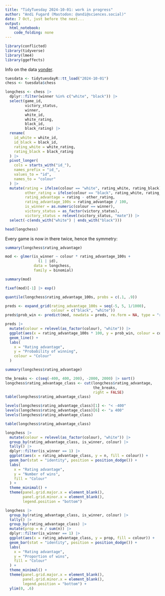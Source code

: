 ```yaml
---
title: "TidyTuesday 2024-10-01: work in progress"
author: "Andi Fugard (Mastodon: @andi@sciences.social)"
date: 7 Oct, just before the next...
output: 
  html_notebook: 
    code_folding: none
---
```



```r
library(conflicted)
library(tidyverse)
library(lme4)
library(ggeffects)
```

Info on the data [yonder](https://github.com/rfordatascience/tidytuesday/blob/master/data/2024/2024-10-01/readme.md).

```r
tuesdata <- tidytuesdayR::tt_load("2024-10-01")
chess <- tuesdata$chess
```

```r
longchess <- chess |>
  dplyr::filter(winner %in% c("white", "black")) |>
  select(game_id,
         victory_status,
         winner,
         white_id,
         white_rating,
         black_id,
         black_rating) |>
  rename(
    id_white = white_id,
    id_black = black_id,
    rating_white = white_rating,
    rating_black = black_rating
  ) |>
  pivot_longer(
    cols = starts_with("id_"),
    names_prefix = "id_",
    values_to = "id",
    names_to = "colour"
  ) |>
  mutate(rating = ifelse(colour == "white", rating_white, rating_black),
         other_rating = ifelse(colour == "black", rating_white, rating_black),
         rating_advantage = rating - other_rating,
         rating_advantage_100s = rating_advantage / 100,
         is_winner = as.numeric(colour == winner),
         victory_status = as_factor(victory_status),
         victory_status = relevel(victory_status, "mate")) |>
  select(-c(ends_with("white") | ends_with("black")))

head(longchess)
```


Every game is now in there twice, hence the symmetry:

```r
summary(longchess$rating_advantage)
```



```r
mod <- glmer(is_winner ~ colour * rating_advantage_100s +
               (1 | id),
             data = longchess,
             family = binomial)
```



```r
summary(mod)
```

```r
fixef(mod)[-1] |> exp()
```


```r
quantile(longchess$rating_advantage_100s, probs = c(.1, .9))
```


```r
preds <- expand_grid(rating_advantage_100s = seq(-5, 5, 1/1000),
                     colour = c("black", "white"))
preds$prob_win <- predict(mod, newdata = preds, re.form = NA, type = "response")
```

```r
preds |>
  mutate(colour = relevel(as_factor(colour), "white")) |>
  ggplot(aes(x = rating_advantage_100s * 100, y = prob_win, colour = colour)) +
  geom_line() +
  labs(
    x = "Rating advantage",
    y = "Probability of winning",
    colour = "Colour"
  )
```




```r
summary(longchess$rating_advantage)
```


```r
the_breaks <- c(seq(-400, 400, 200), -2000, 2000) |> sort()
longchess$rating_advantage_class <- cut(longchess$rating_advantage,
                                        the_breaks,
                                        right = FALSE)
table(longchess$rating_advantage_class)
```

```r
levels(longchess$rating_advantage_class)[1] <- "< -400"
levels(longchess$rating_advantage_class)[6] <- "≥ 400"
levels(longchess$rating_advantage_class)
```


```r
table(longchess$rating_advantage_class)
```



```r
longchess |>
  mutate(colour = relevel(as_factor(colour), "white")) |>
  group_by(rating_advantage_class, is_winner, colour) |>
  tally() |>
  dplyr::filter(is_winner == 1) |>
  ggplot(aes(x = rating_advantage_class, y = n, fill = colour)) +
  geom_bar(stat = "identity", position = position_dodge()) + 
  labs(
    x = "Rating advantage",
    y = "Number of wins",
    fill = "Colour"
  ) +
  theme_minimal() +
  theme(panel.grid.major.x = element_blank(), 
        panel.grid.minor.x = element_blank(),
        legend.position = "bottom")
```



```r
longchess |>
  group_by(rating_advantage_class, is_winner, colour) |>
  tally() |>
  group_by(rating_advantage_class) |>
  mutate(prop = n / sum(n)) |>
  dplyr::filter(is_winner == 1) |>
  ggplot(aes(x = rating_advantage_class, y = prop, fill = colour)) +
  geom_bar(stat = "identity", position = position_dodge()) + 
  labs(
    x = "Rating advantage",
    y = "Proportion of wins",
    fill = "Colour"
  ) +
  theme_minimal() +
  theme(panel.grid.major.x = element_blank(), 
        panel.grid.minor.x = element_blank(),
        legend.position = "bottom") +
  ylim(0, .6)
```



